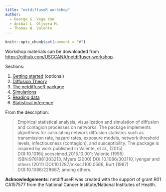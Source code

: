 ```yaml
---
title: "netdiffuseR workshop"
author:
  - George G. Vega Yon
  - Anibal L. Olivera M.
  - Thomas W. Valente 
---
```


```r
knitr::opts_chunk$set(comment = "#")
```


Workshop materials can be downloaded from <https://github.com/USCCANA/netdiffuser-workshop>.

Sections:

1. [Getting started](getstarted.qmd) (optional)
2. [Diffusion Theory](theory.qmd)
3. [The netdiffuseR package](netdiffuser.qmd)
4. [Simulations](sim.qmd)
5. [Reading data](read.qmd)
6. [Statistical inference](stats.qmd)

From the description:

> Empirical statistical analysis, visualization and simulation of diffusion and contagion processes on networks. The package implements algorithms for calculating network diffusion statistics such as transmission rate, hazard rates, exposure models, network threshold levels, infectiousness (contagion), and susceptibility. The package is inspired by work published in Valente, et al., (2015) DOI:10.1016/j.socscimed.2015.10.001; Valente (1995) ISBN:9781881303213, Myers (2000) DOI:10.1086/303110, Iyengar and others (2011) DOI:10.1287/mksc.1100.0566, Burt (1987) DOI:10.1086/228667; among others.

__Acknowledgements__: netdiffuseR was created with the support of grant R01
CA157577 from the National Cancer Institute/National Institutes of Health.